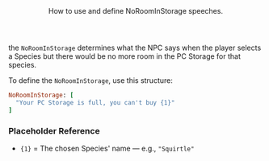 <Header title="NoRoomInStorage">
  How to use and define NoRoomInStorage speeches.
</Header>

the `NoRoomInStorage` determines what the NPC says when the player selects a Species but there would be no more room in the PC Storage for that species.

<SPSpeeches speech="NoRoomInStorage"/>

To define the `NoRoomInStorage`, use this structure:
<br/>
```ruby
NoRoomInStorage: [
  "Your PC Storage is full, you can't buy {1}"
]
```
### Placeholder Reference
- `{1}` = The chosen Species' name — e.g., `"Squirtle"`
<ImageWithCaption src="/images/documentation/poke-market/NoRoomInStorage.png" caption="NoRoomInStorage"/>